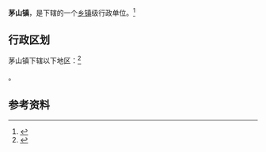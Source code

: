 {{中国乡级行政区|32/11/83/105/000}}

'''茅山镇'''，是{{PRC admin/fullname|32/11/83/105/000|3}}下辖的一个[[乡镇|乡镇]]级行政单位。<ref>{{PRC admin/ref sgc|{{PRC admin/parent|32/11/83/105/000}}}}</ref>

== 行政区划 ==

茅山镇下辖以下地区：<ref>{{PRC admin/ref sgc|32/11/83/105/000}}</ref>

{{PRC admin/children|32/11/83/105/000}}。

== 参考资料 ==

{{reflist}}

{{PRC admin/navcat|32/11/83/105/000}}
{{江苏行政区划小作品}}